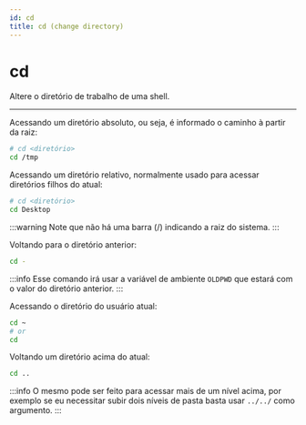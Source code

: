 ```yaml
---
id: cd
title: cd (change directory)
---
```


# cd

Altere o diretório de trabalho de uma shell.

---

Acessando um diretório absoluto, ou seja, é informado o caminho à partir da
raiz:

```bash
# cd <diretório>
cd /tmp
```

Acessando um diretório relativo, normalmente usado para acessar diretórios
filhos do atual:

```bash
# cd <diretório>
cd Desktop
```

:::warning
Note que não há uma barra (/) indicando a raiz do sistema.
:::

Voltando para o diretório anterior:

```bash
cd -
```

:::info
Esse comando irá usar a variável de ambiente `OLDPWD` que estará com o valor
do diretório anterior.
:::

Acessando o diretório do usuário atual:

```bash
cd ~
# or
cd
```

Voltando um diretório acima do atual:

```bash
cd ..
```

:::info
O mesmo pode ser feito para acessar mais de um nível acima, por exemplo se eu
necessitar subir dois níveis de pasta basta usar `../../` como argumento.
:::
